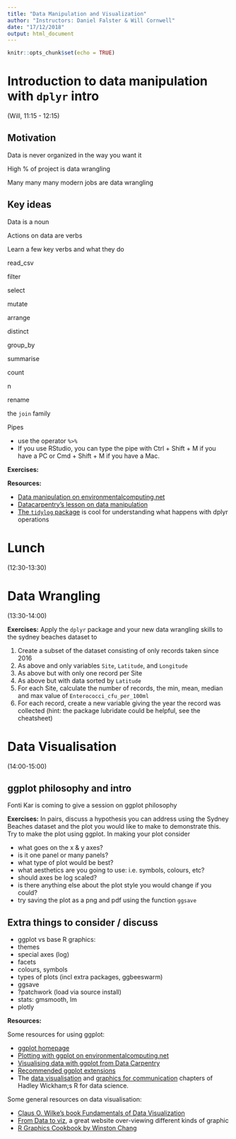 ```yaml
---
title: "Data Manipulation and Visualization"
author: "Instructors: Daniel Falster & Will Cornwell"
date: "17/12/2018"
output: html_document
---
```


```r
knitr::opts_chunk$set(echo = TRUE)
```

# Introduction to data manipulation with `dplyr` intro

(Will, 11:15 - 12:15)

## Motivation

Data is never organized in the way you want it 

High % of project is data wrangling

Many many many modern jobs are data wrangling

## Key ideas

Data is a noun

Actions on data are verbs  

Learn a few key verbs and what they do

read_csv

filter

select

mutate

arrange

distinct


group_by

summarise

count 

n

rename

the `join` family

Pipes

- use the operator `%>%` 
- If you use RStudio, you can type the pipe with Ctrl + Shift + M if you have a PC or Cmd + Shift + M if you have a Mac.

**Exercises:**

**Resources:**

- [Data manipulation on environmentalcomputing.net](http://environmentalcomputing.net/data-manipulation/) 
- [Datacarpentry's lesson on data manipulation](https://datacarpentry.org/R-ecology-lesson/03-dplyr.html)
- [The `tidylog` package](https://github.com/elbersb/tidylog) is cool for understanding what happens with dplyr operations

# Lunch

(12:30-13:30)


# Data Wrangling

(13:30-14:00)

**Exercises:** Apply the `dplyr` package and your new data wrangling skills to the sydney beaches dataset to 

1. Create a subset of the dataset consisting of only records taken since 2016
2. As above and only variables `Site`, `Latitude`, and `Longitude`
3. As above but with only one record per Site
3. As above but with data sorted by `Latitude`
4. For each Site, calculate the number of records, the min, mean, median and max value of `Enterococci_cfu_per_100ml` 
5. For each record, create a new variable giving the year the record was collected (hint: the package lubridate could be helpful, see the cheatsheet) 

# Data Visualisation

(14:00-15:00)

## ggplot philosophy and intro

Fonti Kar is coming to give  a session on ggplot philosophy 

**Exercises:** In pairs, discuss a hypothesis you can address using the Sydney Beaches dataset and the plot you would like to make to demonstrate this. Try to make the plot using ggplot. In making your plot consider

- what goes on the x & y axes?
- is it one panel or many panels?
- what type of plot would be best?
- what aesthetics are you going to use: i.e. symbols, colours, etc?
- should axes be log scaled?
- is there anything else about the plot style you would change if you could?
- try saving the plot as a png and pdf using the function `ggsave`


## Extra things to consider / discuss

- ggplot vs base R graphics: 
- themes
- special axes (log)
- facets
- colours, symbols
- types of plots (incl extra packages, ggbeeswarm)
- ggsave
- ?patchwork (load via source install)
- stats: gmsmooth, lm
- plotly

**Resources:**

Some resources for using ggplot:

* [ggplot homepage](https://ggplot2.tidyverse.org)
* [Plotting with ggplot on environmentalcomputing.net](http://environmentalcomputing.net/plotting-with-ggplot/)
* [Visualising data with ggplot from Data Carpentry](https://datacarpentry.org/R-ecology-lesson/04-visualization-ggplot2.html)
* [Recommended ggplot extensions](http://www.ggplot2-exts.org/gallery/)
* The [data visualisation](http://r4ds.had.co.nz/data-visualisation.html) and [graphics for communication](http://r4ds.had.co.nz/graphics-for-communication.html) chapters of Hadley Wickham;s R for data science.

Some general resources on data visualisation:

* [Claus O. Wilke's book Fundamentals of Data Visualization](https://serialmentor.com/dataviz/index.html)
* [From Data to viz](https://www.data-to-viz.com/), a great website over-viewing different kinds of graphic
* [R Graphics Cookbook  by Winston Chang](https://www.amazon.com/dp/1449316956/ref=as_li_ss_tl?&linkId=4daa45d4fbd0a187163a6ff9d56d986e)



